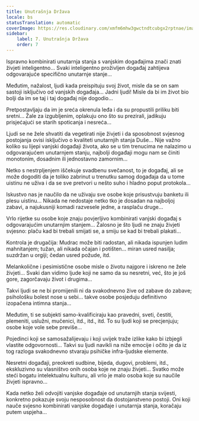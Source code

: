 ```yaml
---
title: Unutrašnja Država
locale: bs
statusTranslation: automatic
coverImage: https://res.cloudinary.com/xmfm6mhw3gwctndtcubgx2rptnae/image/upload/v1740468922/small_cover_tratado_de_psicologia_revolucionaria_a4c0dca4e0.webp
sidebar:
    label: 7. Unutrašnja Država
    order: 7
---
```

Ispravno kombinirati unutarnja stanja s vanjskim događajima znači znati živjeti inteligentno... Svaki inteligentno proživljen događaj zahtijeva odgovarajuće specifično unutarnje stanje...

Međutim, nažalost, ljudi kada preispituju svoj život, misle da se on sam sastoji isključivo od vanjskih događaja... Jadni ljudi! Misle da bi im život bio bolji da im se taj i taj događaj nije dogodio...

Pretpostavljaju da im je sreća okrenula leđa i da su propustili priliku biti sretni... Žale za izgubljenim, oplakuju ono što su prezirali, jadikuju prisjećajući se starih spoticanja i nesreća...

Ljudi se ne žele shvatiti da vegetirati nije živjeti i da sposobnost svjesnog postojanja ovisi isključivo o kvaliteti unutarnjih stanja Duše... Nije važno koliko su lijepi vanjski događaji života, ako se u tim trenucima ne nalazimo u odgovarajućem unutarnjem stanju, najbolji događaji mogu nam se činiti monotonim, dosadnim ili jednostavno zamornim...

Netko s nestrpljenjem iščekuje svadbenu svečanost, to je događaj, ali se može dogoditi da je toliko zabrinut u trenutku samog događaja da u tome uistinu ne uživa i da se sve pretvori u nešto suho i hladno poput protokola...

Iskustvo nas je naučilo da ne uživaju sve osobe koje prisustvuju banketu ili plesu uistinu... Nikada ne nedostaje netko tko je dosadan na najboljoj zabavi, a najukusniji komadi razvesele jedne, a rasplaču druge...

Vrlo rijetke su osobe koje znaju povjerljivo kombinirati vanjski događaj s odgovarajućim unutarnjim stanjem... Žalosno je što ljudi ne znaju živjeti svjesno: plaču kad bi trebali smijati se, a smiju se kad bi trebali plakati...

Kontrola je drugačija: Mudrac može biti radostan, ali nikada ispunjen ludim mahnitanjem; tužan, ali nikada očajan i potišten... miran usred nasilja; suzdržan u orgiji; čedan usred požude, itd.

Melankolične i pesimistične osobe misle o životu najgore i iskreno ne žele živjeti... Svaki dan vidimo ljude koji ne samo da su nesretni, već, što je još gore, zagorčavaju život i drugima...

Takvi ljudi se ne bi promijenili ni da svakodnevno žive od zabave do zabave; psihološku bolest nose u sebi... takve osobe posjeduju definitivno izopačena intimna stanja...

Međutim, ti se subjekti samo-kvalificiraju kao pravedni, sveti, čestiti, plemeniti, uslužni, mučenici, itd., itd., itd. To su ljudi koji se precjenjuju; osobe koje vole sebe previše...

Pojedinci koji se samosažalijevaju i koji uvijek traže izlike kako bi izbjegli vlastite odgovornosti... Takvi su ljudi navikli na niže emocije i očito je da iz tog razloga svakodnevno stvaraju psihičke infra-ljudske elemente.

Nesretni događaji, preokreti sudbine, bijeda, dugovi, problemi, itd., ekskluzivno su vlasništvo onih osoba koje ne znaju živjeti... Svatko može steći bogatu intelektualnu kulturu, ali vrlo je malo osoba koje su naučile živjeti ispravno...

Kada netko želi odvojiti vanjske događaje od unutarnjih stanja svijesti, konkretno pokazuje svoju nesposobnost da dostojanstveno postoji. Oni koji nauče svjesno kombinirati vanjske događaje i unutarnja stanja, koračaju putem uspjeha...

